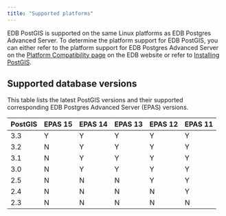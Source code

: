 ```yaml
---
title: "Supported platforms"
---
```


EDB PostGIS is supported on the same Linux platforms as EDB Postgres Advanced Server. To determine the platform support for EDB PostGIS, you can either refer to the platform support for EDB Postgres Advanced Server on the [Platform Compatibility page](https://www.enterprisedb.com/platform-compatibility#epas) on the EDB website or refer to [Installing PostGIS](./installing). 

## Supported database versions

This table lists the latest PostGIS versions and their supported corresponding EDB Postgres Advanced Server (EPAS) versions. 

| PostGIS | EPAS 15 | EPAS 14 | EPAS 13 | EPAS 12 | EPAS 11 |  
| ------- | ------- | ------- | ------- | ------- | ------- | 
| 3.3     | Y       | Y       | Y       | Y       | Y       |
| 3.2     | N       | Y       | Y       | Y       | Y       | 
| 3.1     | N       | Y       | Y       | Y       | Y       | 
| 3.0     | N       | Y       | Y       | Y       | Y       | 
| 2.5     | N       | N       | N       | Y       | Y       | 
| 2.4     | N       | N       | N       | N       | Y       |
| 2.3     | N       | N       | N       | N       | N       |
